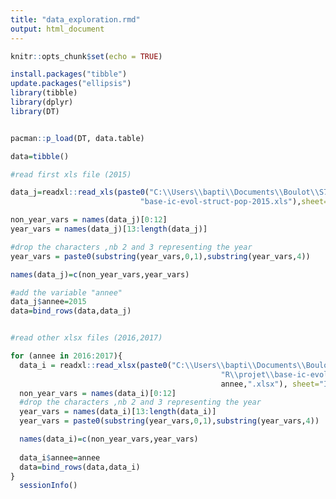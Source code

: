 ```yaml
---
title: "data_exploration.rmd"
output: html_document
---
```


```r
knitr::opts_chunk$set(echo = TRUE)
```
```r
install.packages("tibble")
update.packages("ellipsis")
library(tibble)
library(dplyr)
library(DT)


pacman::p_load(DT, data.table)

data=tibble()

#read first xls file (2015)

data_j=readxl::read_xls(paste0("C:\\Users\\bapti\\Documents\\Boulot\\S7\\R\\projet\\",
                             "base-ic-evol-struct-pop-2015.xls"),sheet="IRIS", skip=5)

non_year_vars = names(data_j)[0:12]
year_vars = names(data_j)[13:length(data_j)]

#drop the characters ,nb 2 and 3 representing the year
year_vars = paste0(substring(year_vars,0,1),substring(year_vars,4))

names(data_j)=c(non_year_vars,year_vars)

#add the variable "annee"
data_j$annee=2015 
data=bind_rows(data,data_j)


#read other xlsx files (2016,2017)

for (annee in 2016:2017){
  data_i = readxl::read_xlsx(paste0("C:\\Users\\bapti\\Documents\\Boulot\\S7\\",
                                               "R\\projet\\base-ic-evol-struct-pop-",
                                               annee,".xlsx"), sheet="IRIS", skip=5)
  non_year_vars = names(data_i)[0:12]
  #drop the characters ,nb 2 and 3 representing the year
  year_vars = names(data_i)[13:length(data_i)] 
  year_vars = paste0(substring(year_vars,0,1),substring(year_vars,4))

  names(data_i)=c(non_year_vars,year_vars)
 
  data_i$annee=annee
  data=bind_rows(data,data_i)
}
  sessionInfo()
```

